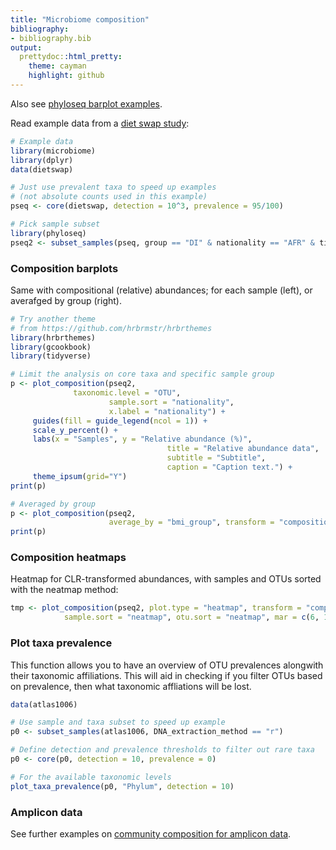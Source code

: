 ---
title: "Microbiome composition"
bibliography: 
- bibliography.bib
output: 
  prettydoc::html_pretty:
    theme: cayman
    highlight: github
---
  <!--
  %\VignetteEngine{knitr::rmarkdown}
  %\VignetteIndexEntry{microbiome tutorial - composition}
  %\usepackage[utf8]{inputenc}
  %\VignetteEncoding{UTF-8}  
-->
  
  
Also see [phyloseq barplot examples](http://joey711.github.io/phyloseq/plot_bar-examples.html).
  
Read example data from a [diet swap study](http://dx.doi.org/10.1038/ncomms7342):
  
```{r composition-example1}
# Example data
library(microbiome)
library(dplyr)
data(dietswap)

# Just use prevalent taxa to speed up examples
# (not absolute counts used in this example)
pseq <- core(dietswap, detection = 10^3, prevalence = 95/100)

# Pick sample subset
library(phyloseq)
pseq2 <- subset_samples(pseq, group == "DI" & nationality == "AFR" & timepoint.within.group == 1)
```

### Composition barplots

Same with compositional (relative) abundances; for each sample (left), or averafged by group (right).
  
```{r composition-example4b, fig.width=12, fig.height=5, out.width="400px", fig.show="hold", warning=FALSE, message=FALSE}
# Try another theme
# from https://github.com/hrbrmstr/hrbrthemes
library(hrbrthemes)
library(gcookbook)
library(tidyverse)

# Limit the analysis on core taxa and specific sample group
p <- plot_composition(pseq2,
		      taxonomic.level = "OTU",
                      sample.sort = "nationality",
                      x.label = "nationality") +
     guides(fill = guide_legend(ncol = 1)) +
     scale_y_percent() +
     labs(x = "Samples", y = "Relative abundance (%)",
                                   title = "Relative abundance data",
                                   subtitle = "Subtitle",
                                   caption = "Caption text.") + 
     theme_ipsum(grid="Y")
print(p)  

# Averaged by group
p <- plot_composition(pseq2,
                      average_by = "bmi_group", transform = "compositional")
print(p)
```



### Composition heatmaps


Heatmap for CLR-transformed abundances, with samples and OTUs sorted
with the neatmap method:
  
```{r composition-example7, fig.width=10, fig.height=4}
tmp <- plot_composition(pseq2, plot.type = "heatmap", transform = "compositional", 
            sample.sort = "neatmap", otu.sort = "neatmap", mar = c(6, 13, 1, 1))
```



### Plot taxa prevalence

This function
allows you to have an overview of OTU prevalences alongwith their
taxonomic affiliations. This will aid in checking if you filter OTUs
based on prevalence, then what taxonomic affliations will be lost.

```{r plot_prev, fig.height=6, fig.width=8, dev="CairoPNG"}
data(atlas1006)

# Use sample and taxa subset to speed up example
p0 <- subset_samples(atlas1006, DNA_extraction_method == "r")

# Define detection and prevalence thresholds to filter out rare taxa
p0 <- core(p0, detection = 10, prevalence = 0)

# For the available taxonomic levels
plot_taxa_prevalence(p0, "Phylum", detection = 10)
```

### Amplicon data

See further examples on [community composition for amplicon data](CompositionAmplicondata2.html).

